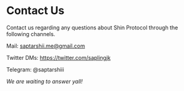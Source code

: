 # Contact Us

Contact us regarding any questions about Shin Protocol through the following channels.

Mail: saptarshii.me@gmail.com

Twitter DMs: https://twitter.com/saplingjk

Telegram: @saptarshiii

_We are waiting to answer yall!_
